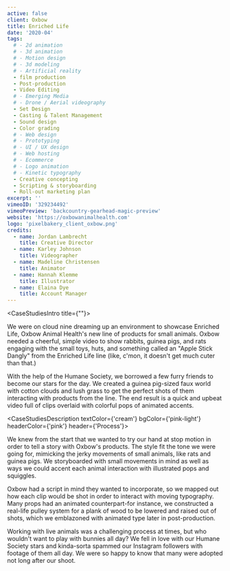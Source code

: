 ```yaml
---
active: false
client: Oxbow
title: Enriched Life
date: '2020-04'
tags:
  # - 2d animation
  # - 3d animation
  # - Motion design
  # - 3d modeling
  # - Artificial reality
  - film production
  - Post-production
  - Video Editing
  # - Emerging Media
  # - Drone / Aerial videography
  - Set Design
  - Casting & Talent Management
  - Sound design
  - Color grading
  # - Web design
  # - Prototyping
  # - UI / UX design
  # - Web hosting
  # - Ecommerce
  # - Logo animation
  # - Kinetic typography
  - Creative concepting
  - Scripting & storyboarding
  - Roll-out marketing plan
excerpt: ''
vimeoID: '329234492'
vimeoPreview: 'backcountry-gearhead-magic-preview'
website: 'https://oxbowanimalhealth.com'
logo: 'pixelbakery_client_oxbow.png'
credits:
  - name: Jordan Lambrecht
    title: Creative Director
  - name: Karley Johnson
    title: Videographer
  - name: Madeline Christensen
    title: Animator
  - name: Hannah Klemme
    title: Illustrator
  - name: Elaina Dye
    title: Account Manager
---
```


<CaseStudiesIntro title={""}>

We were on cloud nine dreaming up an environment to showcase Enriched Life, Oxbow Animal Health's new line of products for small animals. Oxbow needed a cheerful, simple video to show rabbits, guinea pigs, and rats engaging with the small toys, huts, and something called an "Apple Stick Dangly" from the Enriched Life line (like, c'mon, it doesn't get much cuter than that.)

With the help of the Humane Society, we borrowed a few furry friends to become our stars for the day. We created a guinea pig-sized faux world with cotton clouds and lush grass to get the perfect shots of them interacting with products from the line. The end result is a quick and upbeat video full of clips overlaid with colorful pops of animated accents.

</CaseStudiesIntro>

<CaseStudiesDescription textColor={'cream'} bgColor={'pink-light'} headerColor={'pink'} header={'Process'}>

We knew from the start that we wanted to try our hand at stop motion in order to tell a story with Oxbow's products. The style fit the tone we were going for, mimicking the jerky movements of small animals, like rats and guinea pigs. We storyboarded with small movements in mind as well as ways we could accent each animal interaction with illustrated pops and squiggles.

Oxbow had a script in mind they wanted to incorporate, so we mapped out how each clip would be shot in order to interact with moving typography. Many props had an animated counterpart-for instance, we constructed a real-life pulley system for a plank of wood to be lowered and raised out of shots, which we emblazoned with animated type later in post-production.

Working with live animals was a challenging process at times, but who wouldn't want to play with bunnies all day? We fell in love with our Humane Society stars and kinda-sorta spammed our Instagram followers with footage of them all day. We were so happy to know that many were adopted not long after our shoot.

</CaseStudiesDescription>
